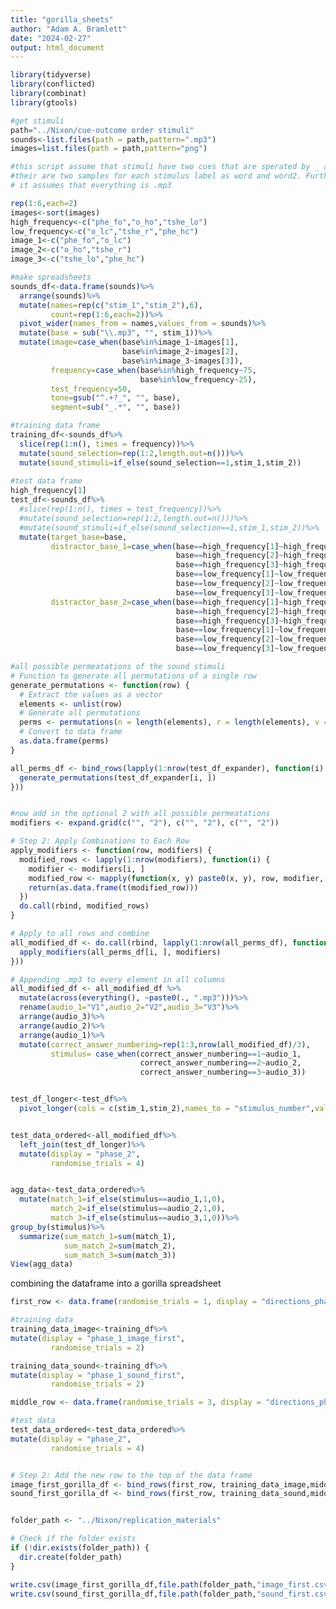 ```yaml
---
title: "gorilla_sheets"
author: "Adam A. Bramlett"
date: "2024-02-27"
output: html_document
---
```


```r
library(tidyverse)
library(conflicted)
library(combinat)
library(gtools)
```
```r
#get stimuli
path="../Nixon/cue-outcome order stimuli"
sounds<-list.files(path = path,pattern=".mp3")
images=list.files(path = path,pattern="png")

#this script assume that stimuli have two cues that are sperated by _ and that 
#their are two samples for each stimulus label as word and word2. Further,
# it assumes that everything is .mp3

rep(1:6,each=2)
images<-sort(images)
high_frequency<-c("phe_fo","o_ho","tshe_lo")
low_frequency<-c("o_lc","tshe_r","phe_hc")
image_1<-c("phe_fo","o_lc")
image_2<-c("o_ho","tshe_r")
image_3<-c("tshe_lo","phe_hc")

```

```r
#make spreadsheets
sounds_df<-data.frame(sounds)%>%
  arrange(sounds)%>%
  mutate(names=rep(c("stim_1","stim_2"),6),
         count=rep(1:6,each=2))%>%
  pivot_wider(names_from = names,values_from = sounds)%>%
  mutate(base = sub("\\.mp3", "", stim_1))%>%
  mutate(image=case_when(base%in%image_1~images[1],
                         base%in%image_2~images[2],
                         base%in%image_3~images[3]),
         frequency=case_when(base%in%high_frequency~75,
                             base%in%low_frequency~25),
         test_frequency=50,
         tone=gsub("^.+?_", "", base),
         segment=sub("_.*", "", base))

#training data frame
training_df<-sounds_df%>%
  slice(rep(1:n(), times = frequency))%>%
  mutate(sound_selection=rep(1:2,length.out=n()))%>%
  mutate(sound_stimuli=if_else(sound_selection==1,stim_1,stim_2))
  
#test data frame
high_frequency[1]
test_df<-sounds_df%>%
  #slice(rep(1:n(), times = test_frequency))%>%
  #mutate(sound_selection=rep(1:2,length.out=n()))%>%
  #mutate(sound_stimuli=if_else(sound_selection==1,stim_1,stim_2))%>%
  mutate(target_base=base,
         distractor_base_1=case_when(base==high_frequency[1]~high_frequency[2],
                                     base==high_frequency[2]~high_frequency[3],
                                     base==high_frequency[3]~high_frequency[1],
                                     base==low_frequency[1]~low_frequency[2],
                                     base==low_frequency[2]~low_frequency[3],
                                     base==low_frequency[3]~low_frequency[1]),
         distractor_base_2=case_when(base==high_frequency[1]~high_frequency[3],
                                     base==high_frequency[2]~high_frequency[1],
                                     base==high_frequency[3]~high_frequency[2],
                                     base==low_frequency[1]~low_frequency[3],
                                     base==low_frequency[2]~low_frequency[1],
                                     base==low_frequency[3]~low_frequency[2]))

#all possible permeatations of the sound stimuli
# Function to generate all permutations of a single row
generate_permutations <- function(row) {
  # Extract the values as a vector
  elements <- unlist(row)
  # Generate all permutations
  perms <- permutations(n = length(elements), r = length(elements), v = elements, set = FALSE)
  # Convert to data frame
  as.data.frame(perms)
}

all_perms_df <- bind_rows(lapply(1:nrow(test_df_expander), function(i) {
  generate_permutations(test_df_expander[i, ])
}))


#now add in the optional 2 with all possible permeatations
modifiers <- expand.grid(c("", "2"), c("", "2"), c("", "2"))

# Step 2: Apply Combinations to Each Row
apply_modifiers <- function(row, modifiers) {
  modified_rows <- lapply(1:nrow(modifiers), function(i) {
    modifier <- modifiers[i, ]
    modified_row <- mapply(function(x, y) paste0(x, y), row, modifier, SIMPLIFY = TRUE)
    return(as.data.frame(t(modified_row)))
  })
  do.call(rbind, modified_rows)
}

# Apply to all rows and combine
all_modified_df <- do.call(rbind, lapply(1:nrow(all_perms_df), function(i) {
  apply_modifiers(all_perms_df[i, ], modifiers)
}))

# Appending .mp3 to every element in all columns
all_modified_df <- all_modified_df %>%
  mutate(across(everything(), ~paste0(., ".mp3")))%>%
  rename(audio_1="V1",audio_2="V2",audio_3="V3")%>%
  arrange(audio_3)%>%
  arrange(audio_2)%>%
  arrange(audio_1)%>%
  mutate(correct_answer_numbering=rep(1:3,nrow(all_modified_df)/3),
         stimulus= case_when(correct_answer_numbering==1~audio_1,
                             correct_answer_numbering==2~audio_2,
                             correct_answer_numbering==3~audio_3))


test_df_longer<-test_df%>%
  pivot_longer(cols = c(stim_1,stim_2),names_to = "stimulus_number",values_to="stimulus")


test_data_ordered<-all_modified_df%>%
  left_join(test_df_longer)%>%
  mutate(display = "phase_2",
         randomise_trials = 4)


agg_data<-test_data_ordered%>%
  mutate(match_1=if_else(stimulus==audio_1,1,0),
         match_2=if_else(stimulus==audio_2,1,0),
         match_3=if_else(stimulus==audio_3,1,0))%>%
group_by(stimulus)%>%
  summarize(sum_match_1=sum(match_1),
            sum_match_2=sum(match_2),
            sum_match_3=sum(match_3))
View(agg_data)
```

combining the dataframe into a gorilla spreadsheet

```r

first_row <- data.frame(randomise_trials = 1, display = "directions_phase_1")  

#training data
training_data_image<-training_df%>%
mutate(display = "phase_1_image_first",
         randomise_trials = 2)

training_data_sound<-training_df%>%
mutate(display = "phase_1_sound_first",
         randomise_trials = 2)

middle_row <- data.frame(randomise_trials = 3, display = "directions_phase_2")  

#test data
test_data_ordered<-test_data_ordered%>%
mutate(display = "phase_2",
         randomise_trials = 4)


# Step 2: Add the new row to the top of the data frame
image_first_gorilla_df <- bind_rows(first_row, training_data_image,middle_row,test_data_ordered)
sound_first_gorilla_df <- bind_rows(first_row, training_data_sound,middle_row,test_data_ordered)



```

```r
folder_path <- "../Nixon/replication_materials"

# Check if the folder exists
if (!dir.exists(folder_path)) {
  dir.create(folder_path)
}

write.csv(image_first_gorilla_df,file.path(folder_path,"image_first.csv"))
write.csv(sound_first_gorilla_df,file.path(folder_path,"sound_first.csv"))
```
